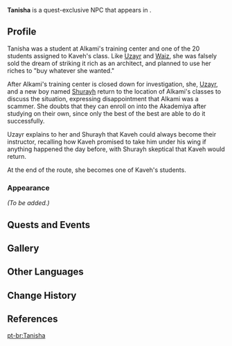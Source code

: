 {{Character Infobox
|type             = Quest NPC
|image            = NPC Tanisha.png
|realname         = <!-- Optional, if different from in-game name -->
|deceased         = <!-- Past (for deceased prior to events of the game) or free response -->
|region           = Sumeru
|location         = Sumeru
|affiliation      = 
|title            = 

|ancestry         = <!-- Clan/family -->
|father           = 
|mother           = 
|spouse           = 
|sibling          = 
|child            = 
|relative         = 

|voiceEN          = 
|voiceCN          = 
|voiceJP          = 
|dialoguereward   = 
}}
'''Tanisha''' is a quest-exclusive NPC that appears in {{Quest|Treasure and True Interest}}.

==Profile==
Tanisha was a student at Alkami's training center and one of the 20 students assigned to Kaveh's class. Like [[Uzayr]] and [[Waiz]], she was falsely sold the dream of striking it rich as an architect, and planned to use her riches to "buy whatever she wanted."  

After Alkami's training center is closed down for investigation, she, [[Uzayr]], and a new boy named [[Shurayh]] return to the location of Alkami's classes to discuss the situation, expressing disappointment that Alkami was a scammer. She doubts that they can enroll on into the Akademiya after studying on their own, since only the best of the best are able to do it successfully.

Uzayr explains to her and Shurayh that Kaveh could always become their instructor, recalling how Kaveh promised to take him under his wing if anything happened the day before, with Shurayh skeptical that Kaveh would return.

At the end of the route, she becomes one of Kaveh's students.

===Appearance===
''(To be added.)''

==Quests and Events==
{{Quests and Events}}
<!--
==Trivia==
-->
==Gallery==
{{Files by Character Gallery|titlematch=<!--
-->Hangout Kaveh Act 1 First Class Aether.png¦<!--
-->Hangout Kaveh Act 1 First Class Lumine.png
}}

==Other Languages==
{{Other Languages|default_hidden=1
|en      = Tanisha
|zhs     = 塔尼莎
|zhs_rm  = Tǎníshā
|zht     = 塔尼莎
|zht_rm  = Tǎníshā
|ja      = タニシャ
|ja_rm   = Tanisha
|ko      = 타니샤
|ko_rm   = 
|es      = Tanisha
|fr      = Tanisha
|ru      = Таниша
|th      = Tanisha
|vi      = Tanisha
|de      = Tanisha
|id      = Tanisha
|pt      = Tanisha
|tr      = Tanisha
|it      = Tanisha
}}

==Change History==
{{Change History|3.7}}

==References==
{{Reflist}}

[[pt-br:Tanisha]]